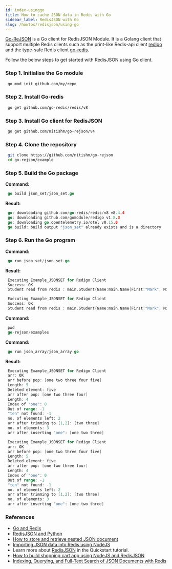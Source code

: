 ```yaml
---
id: index-usinggo
title: How to cache JSON data in Redis with Go
sidebar_label: RedisJSON with Go
slug: /howtos/redisjson/using-go
---
```


[Go-ReJSON](https://github.com/nitishm/go-rejson) is a Go client for RedisJSON Module. It is a Golang client that support multiple Redis clients such as the print-like Redis-api client [redigo](/develop/golang/) and the type-safe Redis client [go-redis](/develop/golang/).

Follow the below steps to get started with RedisJSON using Go client.




### Step 1. Initialise the Go module

```bash
 go mod init github.com/my/repo
```

### Step 2. Install Go-redis

```bash
 go get github.com/go-redis/redis/v8
```

### Step 3. Install Go client for RedisJSON

```bash
 go get github.com/nitishm/go-rejson/v4
```

### Step 4. Clone the repository

```bash 
 git clone https://github.com/nitishm/go-rejson
 cd go-rejson/example
```



### Step 5. Build the Go package

<b>Command:</b>

```go
 go build json_set/json_set.go 
```

<b>Result:</b>

```go
 go: downloading github.com/go-redis/redis/v8 v8.4.4
 go: downloading github.com/gomodule/redigo v1.8.3
 go: downloading go.opentelemetry.io/otel v0.15.0
 go build: build output "json_set" already exists and is a directory
```


### Step 6. Run the Go program

<b>Command:</b>

```go
 go run json_set/json_set.go
```

<b>Result:</b>

```go
 Executing Example_JSONSET for Redigo Client
 Success: OK
 Student read from redis : main.Student{Name:main.Name{First:"Mark", Middle:"S", Last:"Pronto"}, Rank:1}

 Executing Example_JSONSET for Redigo Client
 Success: OK
 Student read from redis : main.Student{Name:main.Name{First:"Mark", Middle:"S", Last:"Pronto"}, Rank:1}
```


<b>Command:</b>

```go
 pwd
 go-rejson/examples
```

<b>Command:</b>

```go
 go run json_array/json_array.go 
```

<b>Result:</b>

```go
 Executing Example_JSONSET for Redigo Client
 arr: OK
 arr before pop: [one two three four five]
 Length: 5
 Deleted element: five
 arr after pop: [one two three four]
 Length: 4
 Index of "one": 0
 Out of range: -1
 "ten" not found: -1
 no. of elements left: 2
 arr after trimming to [1,2]: [two three]
 no. of elements: 3
 arr after inserting "one": [one two three]

 Executing Example_JSONSET for Redigo Client
 arr: OK
 arr before pop: [one two three four five]
 Length: 5
 Deleted element: five
 arr after pop: [one two three four]
 Length: 4
 Index of "one": 0
 Out of range: -1
 "ten" not found: -1
 no. of elements left: 2
 arr after trimming to [1,2]: [two three]
 no. of elements: 3
 arr after inserting "one": [one two three]
```

### References

- [Go and Redis](/develop/golang/)
- [RedisJSON and Python](/howtos/redisjson/using-python)
- [How to store and retrieve nested JSON document](/howtos/redisjson/storing-complex-json-document)
- [Importing JSON data into Redis using NodeJS](/howtos/redisjson/using-nodejs) 
- Learn more about [RedisJSON](https://oss.redislabs.com/redisjson/) in the Quickstart tutorial.
- [How to build shopping cart app using NodeJS and RedisJSON](/howtos/shoppingcart)
- [Indexing, Querying, and Full-Text Search of JSON Documents with Redis](https://redislabs.com/blog/index-and-query-json-docs-with-redis/)


 
